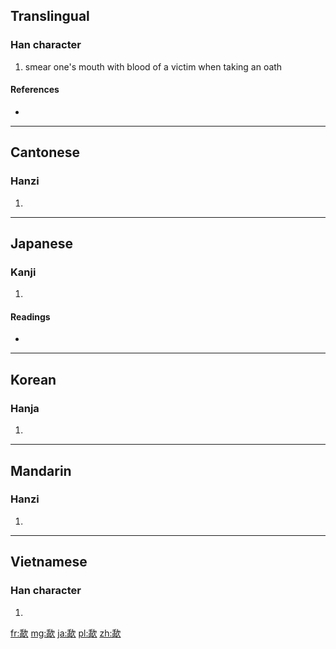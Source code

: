 ==Translingual==

===Han character===
{{Han char|rn=76|rad=欠|as=09|sn=13|four=2778<sub>2</sub>|canj=竹X弓人 (HXNO), 一X弓人 (MXNO)}}

# smear one's mouth with blood of a victim when taking an oath

====References====
* {{Han ref|kx=0570.050|dkj=16131|dj=0958.080|hdz=32146.010|uh=6B43|ud=27459|bh=DDF7|bd=56823}}

----

==Cantonese==

===Hanzi===
{{yue-hanzi|jyut=|y=saap3}}

# {{defn|Cantonese|sort=欠09}}

----

==Japanese==

===Kanji===
{{ja-kanji|grade=|rs=欠09}}

# {{defn|Japanese|sort=欠09}}

====Readings====
* {{ja-readings|on=[[そう]] (sō), [[しょう]] (shō), [[こう]] (kō)|kun=[[すする]] (susuru)}}

----

==Korean==

===Hanja===
{{ko-hanja|hangeul=삽|eumhun=|rv=sap|mr=sap|y=sap}}

# {{defn|Korean|sort=欠09}}

----

==Mandarin==

===Hanzi===
{{cmn-hanzi|pin=[[shà]] ([[sha4]]), [[xiá]] ([[xia2]])|wg=sha<sup>4</sup>, hsia<sup>2</sup>}}

# {{defn|Mandarin|sort=欠09}}

----

==Vietnamese==

===Han character===
{{vi-hantu|[[sáp]], [[khảm]]|rs=欠09}}

# {{defn|Vietnamese|sort=欠09}}

[[fr:歃]]
[[mg:歃]]
[[ja:歃]]
[[pl:歃]]
[[zh:歃]]